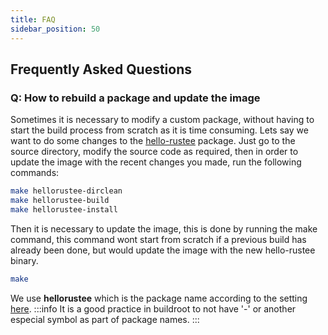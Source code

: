 ```yaml
---
title: FAQ 
sidebar_position: 50
---
```


## Frequently Asked Questions 

### Q: How to rebuild a package and update the image
Sometimes it is necessary to modify a custom package, without having to
start the build process from scratch as it is time consuming.
Lets say we want to do some changes to the [hello-rustee](./40.Development/41.HelloRustee.md) package.
Just go to the source directory, modify the source code as required,
then in order to update the image with the recent changes you made,
run the following commands:
```bash
make hellorustee-dirclean
make hellorustee-build
make hellorustee-install
```
Then it is necessary to update the image, this is done by running 
the make command, this command wont start from scratch if a previous
build has already been done, but would update the image with the new
hello-rustee binary.
```bash 
make 
```
We use __hellorustee__ which is the package name according to the
setting [here](https://github.com/Zondax/buildroot-zondax/tree/master/package/zondax/hellorustee).
:::info
It is a good practice in buildroot to not have '-' or another especial
symbol as part of package names.
:::



